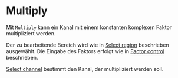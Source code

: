 # Multiply

Mit ``Multiply`` kann ein Kanal mit einem konstanten komplexen Faktor multipliziert werden.

Der zu bearbeitende Bereich wird wie in [Select region](/de/help/edit/region-control) beschrieben ausgewählt. Die Eingabe des Faktors erfolgt wie in [Factor control](/de/help/edit/factor-control) beschrieben.

[Select channel](/de/help/edit/select-channel) bestimmt den Kanal, der multipliziert werden soll.
